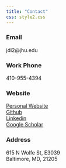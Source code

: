 ```yaml
---
title: "Contact"
css: style2.css
---
```


### Email
 jdi2@jhu.edu

### Work Phone
 410-955-4394
 
### Website
 [Personal Website](http://junruidi.github.io)  
 [Github](https://github.com/junruidi)  
 [Linkedin](https://www.linkedin.com/in/junruidi)   
 [Google Scholar](https://scholar.google.com/citations?user=9YSnIL4AAAAJ&hl=en)

### Address
 615 N Wolfe St, E3039  
 Baltimore, MD, 21205

